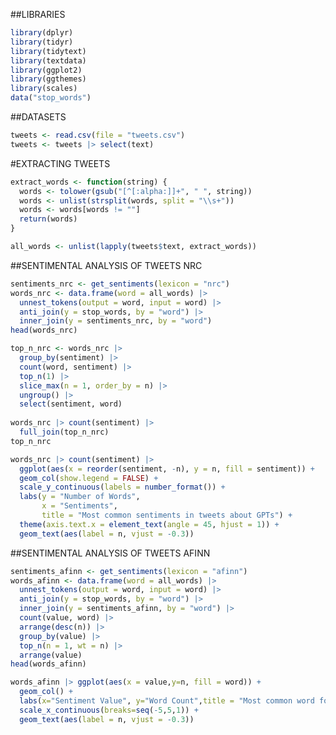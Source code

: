 ##LIBRARIES
```{r}
library(dplyr)
library(tidyr)
library(tidytext)
library(textdata)
library(ggplot2)
library(ggthemes)
library(scales)
data("stop_words")
```

##DATASETS
```{r}
tweets <- read.csv(file = "tweets.csv")
tweets <- tweets |> select(text)
```

#EXTRACTING TWEETS
```{r}
extract_words <- function(string) {
  words <- tolower(gsub("[^[:alpha:]]+", " ", string))
  words <- unlist(strsplit(words, split = "\\s+"))
  words <- words[words != ""]
  return(words)
}

all_words <- unlist(lapply(tweets$text, extract_words))
```

##SENTIMENTAL ANALYSIS OF TWEETS NRC
```{r}
sentiments_nrc <- get_sentiments(lexicon = "nrc")
words_nrc <- data.frame(word = all_words) |>
  unnest_tokens(output = word, input = word) |>
  anti_join(y = stop_words, by = "word") |>
  inner_join(y = sentiments_nrc, by = "word")
head(words_nrc)
```

```{r}
top_n_nrc <- words_nrc |> 
  group_by(sentiment) |>
  count(word, sentiment) |>
  top_n(1) |>
  slice_max(n = 1, order_by = n) |>
  ungroup() |>
  select(sentiment, word)
  
words_nrc |> count(sentiment) |>
  full_join(top_n_nrc)
top_n_nrc
```

```{r}
words_nrc |> count(sentiment) |>
  ggplot(aes(x = reorder(sentiment, -n), y = n, fill = sentiment)) +
  geom_col(show.legend = FALSE) +
  scale_y_continuous(labels = number_format()) +
  labs(y = "Number of Words",
       x = "Sentiments",
       title = "Most common sentiments in tweets about GPTs") +
  theme(axis.text.x = element_text(angle = 45, hjust = 1)) +
  geom_text(aes(label = n, vjust = -0.3))
```


##SENTIMENTAL ANALYSIS OF TWEETS AFINN
```{r}
sentiments_afinn <- get_sentiments(lexicon = "afinn")
words_afinn <- data.frame(word = all_words) |>
  unnest_tokens(output = word, input = word) |>
  anti_join(y = stop_words, by = "word") |>
  inner_join(y = sentiments_afinn, by = "word") |>
  count(value, word) |>
  arrange(desc(n)) |>
  group_by(value) |>
  top_n(n = 1, wt = n) |>
  arrange(value)
head(words_afinn)
```

```{r}
words_afinn |> ggplot(aes(x = value,y=n, fill = word)) +
  geom_col() +
  labs(x="Sentiment Value", y="Word Count",title = "Most common word for each Sentiment Value") +
  scale_x_continuous(breaks=seq(-5,5,1)) + 
  geom_text(aes(label = n, vjust = -0.3)) 
```
